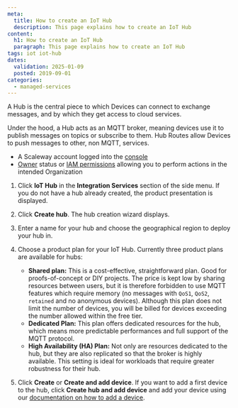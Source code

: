 ```yaml
---
meta:
  title: How to create an IoT Hub
  description: This page explains how to create an IoT Hub
content:
  h1: How to create an IoT Hub
  paragraph: This page explains how to create an IoT Hub
tags: iot iot-hub
dates:
  validation: 2025-01-09
  posted: 2019-09-01
categories:
  - managed-services
---
```


A Hub is the central piece to which Devices can connect to exchange messages, and by which they get access to cloud services.

Under the hood, a Hub acts as an MQTT broker, meaning devices use it to publish messages on topics or subscribe to them. Hub Routes allow Devices to push messages to other, non MQTT, services.

<Macro id="requirements" />

- A Scaleway account logged into the [console](https://console.scaleway.com)
- [Owner](/iam/concepts/#owner) status or [IAM permissions](/iam/concepts/#permission) allowing you to perform actions in the intended Organization

1. Click **IoT Hub** in the **Integration Services** section of the side menu. If you do not have a hub already created, the product presentation is displayed.
2. Click **Create hub**. The hub creation wizard displays.

3. Enter a name for your hub and choose the geographical region to deploy your hub in.
4. Choose a product plan for your IoT Hub. Currently three product plans are available for hubs:
    * **Shared plan:** This is a cost-effective, straightforward plan. Good for proofs-of-concept or DIY projects. The price is kept low by sharing resources between users, but it is therefore forbidden to use MQTT features which require memory (no messages with `QoS1`, `QoS2`, `retained` and no anonymous devices). Although this plan does not limit the number of devices, you will be billed for devices exceeding the number allowed within the free tier.
    * **Dedicated Plan:** This plan offers dedicated resources for the hub, which means more predictable performances and full support of the MQTT protocol.
    * **High Availability (HA) Plan:** Not only are resources dedicated to the hub, but they are also replicated so that the broker is highly available. This setting is ideal for workloads that require greater robustness for their hub.
5. Click **Create** or **Create and add device**.
    <Message type="note">
      If you want to add a first device to the hub, click **Create hub and add device** and add your device using our [documentation on how to add a device](/iot-hub/how-to/add-device/).
    </Message>



